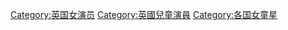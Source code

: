 [[Category:英国女演员|Category:英国女演员]]
[[Category:英國兒童演員|Category:英國兒童演員]]
[[Category:各国女童星|Category:各国女童星]]